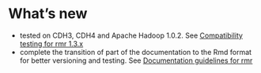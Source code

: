 # What's new

* tested on CDH3, CDH4 and Apache Hadoop 1.0.2. See [Compatibility testing for rmr 1.3.x](compatibility.md)
* complete the transition of part of the documentation to the Rmd format for better versioning and testing. See [Documentation guidelines for rmr](https://github.com/RevolutionAnalytics/RHadoop/wiki/Documentation-guidelines-for-rmr)